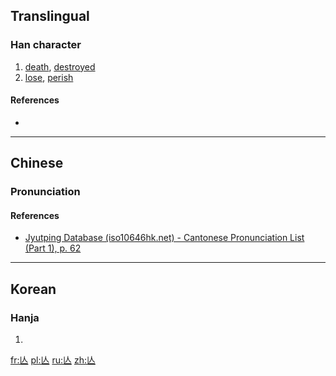 {{also|亡}}
==Translingual==

===Han character===
{{Han char|rn=9|rad=人|as=01|sn=3|four=|canj=人女 (OV)|ids=⿺[[𠃊]][[人]]}}

# [[death]], [[destroy]]ed
# [[lose]], [[perish]]

====References====
* {{Han ref|kx=0091.051|hdz=10103.030|uh=4EBE|ud=20158}}

----

==Chinese==
{{zh-hanzi-box|[[亾]]}}

===Pronunciation===
{{zh-pron
|m=wáng
|c=mong4,mou4
|mc=
|oc=
|ma=
|cat=n,v
}}

====References====
*[http://www.iso10646hk.net/jp/document/download.jsp Jyutping Database (iso10646hk.net) - Cantonese Pronunciation List (Part 1), p. 62]

----

==Korean==

===Hanja===
{{ko-hanja|hangeul=[[망]], [[무]]|rv=mang, mu|mr=mang, mu}}

# {{defn|lang=ko|sort=人01}}

[[fr:亾]]
[[pl:亾]]
[[ru:亾]]
[[zh:亾]]